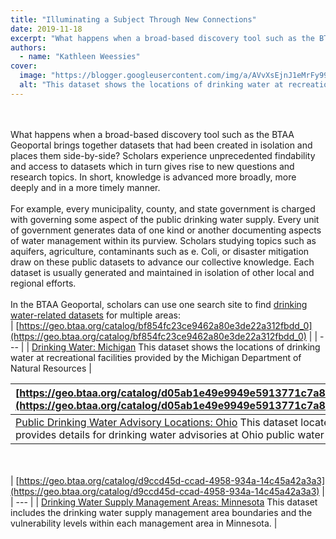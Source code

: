```yaml
---
title: "Illuminating a Subject Through New Connections"
date: 2019-11-18
excerpt: "What happens when a broad-based discovery tool such as the BTAA Geoportal brings together datasets that had been created in isolation and places them side-by-side?"
authors:
  - name: "Kathleen Weessies"
cover:
  image: "https://blogger.googleusercontent.com/img/a/AVvXsEjnJ1eMrFy99VXJ9TvwV5A2V9wG3tKV7M9zbk6Z3Lbi3eVjBm0-1UutTFAfD_mvITgaHUOUXSZ_tCWPWYYA2XsF0aLX5YLYWm5RSaUM65yX_G8NxydEJ6GG258OZ4GdLv5oHvg_YiXh3j6JUICN8Xt0RsJEKhJgsuPccbeYWYp6BGcvQQGi3fZ-yOlGVg=w400-h243"
  alt: "This dataset shows the locations of drinking water at recreational facilities provided by the Michigan Department of Natural Resources"
---
```


<br/><br/>What happens when a broad-based discovery tool such as the BTAA Geoportal brings together datasets that had been created in isolation and places them side-by-side? Scholars experience unprecedented findability and access to datasets which in turn gives rise to new questions and research topics. In short, knowledge is advanced more broadly, more deeply and in a more timely manner.<br/><br/>For example, every municipality, county, and state government is charged with governing some aspect of the public drinking water supply. Every unit of government generates data of one kind or another documenting aspects of water management within its purview. Scholars studying topics such as aquifers, agriculture, contaminants such as e. Coli, or disaster mitigation draw on these public datasets to advance our collective knowledge. Each dataset is usually generated and maintained in isolation of other local and regional efforts.<br/><br/>In the BTAA Geoportal, scholars can use one search site to find [drinking water-related datasets](https://www.google.com/url?q=https%3A%2F%2Fgeo.btaa.org%2F%3Fper_page%3D20%26q%3Ddrinking%2Bwater%26search_field%3Dall_fields&amp;sa=D&amp;sntz=1&amp;usg=AOvVaw30ui_Ig88tvEdxTumwkbAe) for multiple areas:<br/>
| [https://geo.btaa.org/catalog/bf854fc23ce9462a80e3de22a312fbdd_0](https://geo.btaa.org/catalog/bf854fc23ce9462a80e3de22a312fbdd_0) |
| --- |
| [Drinking Water: Michigan](https://geo.btaa.org/catalog/bf854fc23ce9462a80e3de22a312fbdd_0) This dataset shows the locations of drinking water at recreational facilities provided by the Michigan Department of Natural Resources |

| [https://geo.btaa.org/catalog/d05ab1e49e9949e5913771c7a82412d0_0](https://geo.btaa.org/catalog/d05ab1e49e9949e5913771c7a82412d0_0) |
| --- |
| [Public Drinking Water Advisory Locations: Ohio](https://geo.btaa.org/catalog/d05ab1e49e9949e5913771c7a82412d0_0) This dataset locates and provides details for drinking water advisories at Ohio public water systems |
<br/><br/>
| [https://geo.btaa.org/catalog/d9ccd45d-ccad-4958-934a-14c45a42a3a3](https://geo.btaa.org/catalog/d9ccd45d-ccad-4958-934a-14c45a42a3a3) |
| --- |
| [Drinking Water Supply Management Areas: Minnesota](https://geo.btaa.org/catalog/d9ccd45d-ccad-4958-934a-14c45a42a3a3) This dataset includes the drinking water supply management area boundaries and the vulnerability levels within each management area in Minnesota. |
<br/><br/><br/>
